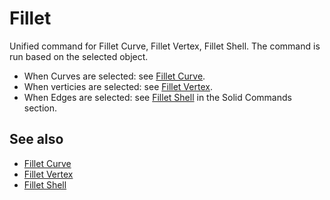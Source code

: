 
# Fillet

<Reference shortcut="B" command="Fillet" button="Right of Command Bar" />

Unified command for Fillet Curve, Fillet Vertex, Fillet Shell. The command is run based on the selected object.
   - When Curves are selected: see [Fillet Curve](./fillet-curve).
   - When verticies are selected: see [Fillet Vertex](./fillet-vertex).
   - When Edges are selected: see [Fillet Shell](../solid/fillet-shell) in the Solid Commands section.

## See also
- [Fillet Curve](./fillet-curve)
- [Fillet Vertex](./fillet-vertex)
- [Fillet Shell](../solid/fillet-shell)



















